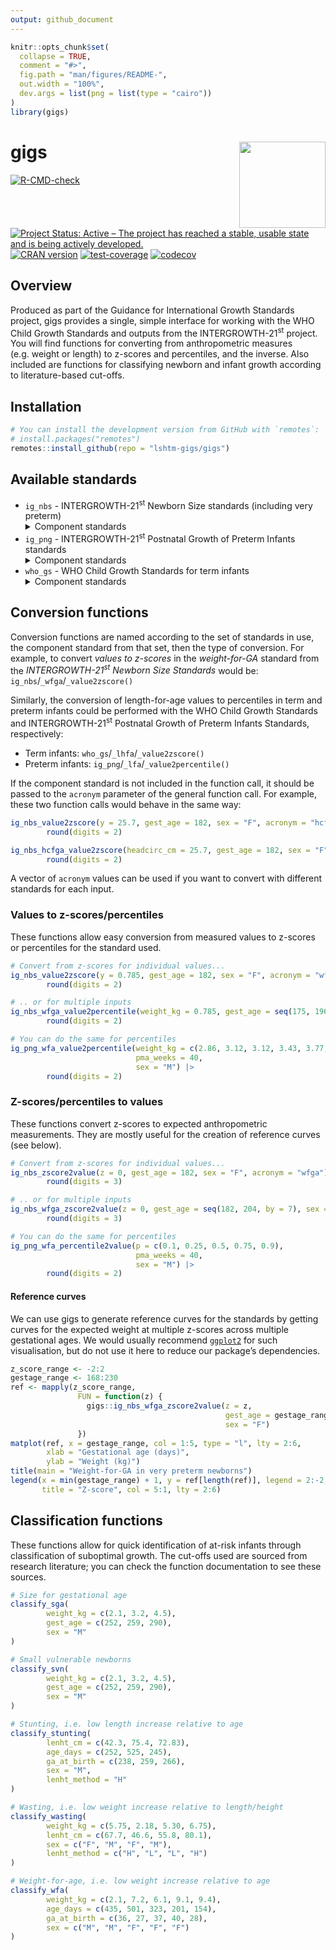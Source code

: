 ```yaml
---
output: github_document
---
```


<!-- README.md is generated from README.Rmd. Please edit that file -->

```r
knitr::opts_chunk$set(
  collapse = TRUE,
  comment = "#>",
  fig.path = "man/figures/README-",
  out.width = "100%",
  dev.args = list(png = list(type = "cairo"))
)
library(gigs)
```

# gigs <img src="man/figures/logo.png" align="right" height="138" />

<!-- badges: start -->
[![R-CMD-check](https://github.com/lshtm-gigs/gigs/actions/workflows/R-CMD-check.yaml/badge.svg)](https://github.com/lshtm-gigs/gigs/actions/workflows/R-CMD-check.yaml)
[![Project Status: Active – The project has reached a stable, usable state and is being actively developed.](https://www.repostatus.org/badges/latest/active.svg)](https://www.repostatus.org/#active)
[![CRAN version](https://www.r-pkg.org/badges/version/gigs)](https://www.r-pkg.org/pkg/gigs)
[![test-coverage](https://github.com/lshtm-gigs/gigs/actions/workflows/test-coverage.yaml/badge.svg)](https://github.com/lshtm-gigs/gigs/actions/workflows/test-coverage.yaml)
[![codecov](https://codecov.io/github/lshtm-gigs/gigs/branch/master/graph/badge.svg?token=G5BIYGV5JL)](https://app.codecov.io/github/lshtm-gigs/gigs)
<!-- badges: end -->

## Overview
Produced as part of the Guidance for International Growth Standards project,
gigs provides a single, simple interface for working with the WHO Child Growth
Standards and outputs from the INTERGROWTH-21<sup>st</sup> project. You will
find functions for converting from anthropometric measures (e.g. weight or
length) to z-scores and percentiles, and the inverse. Also included are
functions for classifying newborn and infant growth according to
literature-based cut-offs.

## Installation
```r
# You can install the development version from GitHub with `remotes`:
# install.packages("remotes")
remotes::install_github(repo = "lshtm-gigs/gigs")
```

## Available standards
* `ig_nbs` - INTERGROWTH-21<sup>st</sup> Newborn Size standards (including very preterm)
  <details><summary>Component standards</summary>

  | Acronym  | Description                                | Unit  | `gest_age` range |
  |----------|--------------------------------------------|-------|------------------|
  | `wfga`   | Weight-or-gestational age                  | kg    | 168 to 300 days  |
  | `lfga`   | Length-for-gestational age                 | cm    | 168 to 300 days  |
  | `hcfga`  | Head circumference-for-gestational age     | cm    | 168 to 300 days  |
  | `wlrfga` | Weight-to-length ratio-for-gestational age | kg/cm | 168 to 300 days  |
  | `ffmfga` | Fat-free mass-for-gestational age          | kg    | 266 to 294 days  |
  | `bfpfga` | Body fat percentage-for-gestational age    | %     | 266 to 294 days  |
  | `fmfga`  | Fat mass-for-gestational age               | kg    | 266 to 294 days  |

  </details>
* `ig_png` - INTERGROWTH-21<sup>st</sup> Postnatal Growth of Preterm Infants standards
  <details><summary>Component standards</summary>

  | Acronym | Description                | Unit | `x` range             |
  |---------|----------------------------|------|-----------------------|
  | `wfa`   | weight-for-age             | kg   | 27 to <64 exact weeks |
  | `lfa`   | length-for-age             | cm   | 27 to <64 exact weeks |
  | `hcfa`  | head circumference-for-age | cm   | 27 to <64 exact weeks |
  | `wfl`   | weight-for-length          | kg   | 35 to 65 cm           |

  </details>
* `who_gs` - WHO Child Growth Standards for term infants
  <details><summary>Component standards</summary>

  | Acronym | Description                  | Unit             | `x` range       |
  |---------|------------------------------|------------------|-----------------|
  | `wfa`   | weight-for-age               | kg               | 0 to 1856 days  |
  | `bfa`   | BMI-for-age                  | kg/m<sup>2</sup> | 0 to 1856 days  |
  | `lhfa`  | length/height-for-age        | cm               | 0 to 1856 days  |
  | `hcfa`  | head circumference-for-age   | cm               | 0 to 1856 days  |
  | `wfl`   | weight-for-height            | kg               | 45 to 110 cm    |
  | `wfh`   | weight-for-length            | kg               | 65 to 120 cm    |
  | `acfa`  | arm circumference-for-age    | cm               | 91 to 1856 days |
  | `ssfa`  | subscapular skinfold-for-age | mm               | 91 to 1856 days |
  | `tsfa`  | triceps skinfold-for-age     | mm               | 91 to 1856 days |

  </details>

## Conversion functions
Conversion functions are named according to the set of standards in use, the
component standard from that set, then the type of conversion. For example, to
convert *values to z-scores* in the *weight-for-GA* standard from the
*INTERGROWTH-21<sup>st</sup> Newborn Size Standards* would be:
  `ig_nbs`/`_wfga`/`_value2zscore()`

Similarly, the conversion of length-for-age values to percentiles in term and
preterm infants could be performed with the WHO Child Growth Standards and
INTERGROWTH-21<sup>st</sup> Postnatal Growth of Preterm Infants Standards,
respectively:

* Term infants:    `who_gs`/`_lhfa`/`_value2zscore()`
* Preterm infants: `ig_png`/`_lfa`/`_value2percentile()`

If the component standard is not included in the function call, it should be
passed to the `acronym` parameter of the general function call. For example,
these two function calls would behave in the same way:
```r
ig_nbs_value2zscore(y = 25.7, gest_age = 182, sex = "F", acronym = "hcfga") |>
        round(digits = 2)

ig_nbs_hcfga_value2zscore(headcirc_cm = 25.7, gest_age = 182, sex = "F") |>
        round(digits = 2)
```

A vector of `acronym` values can be used if you want to convert with different
standards for each input.

### Values to z-scores/percentiles
These functions allow easy conversion from measured values to z-scores or
percentiles for the standard used.
```r
# Convert from z-scores for individual values...
ig_nbs_value2zscore(y = 0.785, gest_age = 182, sex = "F", acronym = "wfga") |>
        round(digits = 2)

# .. or for multiple inputs
ig_nbs_wfga_value2percentile(weight_kg = 0.785, gest_age = seq(175, 196, by = 7), sex = "F") |>
        round(digits = 2)

# You can do the same for percentiles
ig_png_wfa_value2percentile(weight_kg = c(2.86, 3.12, 3.12, 3.43, 3.77, 4.10),
                            pma_weeks = 40,
                            sex = "M") |>
        round(digits = 2)
```

### Z-scores/percentiles to values
These functions convert z-scores to expected anthropometric measurements. They
are mostly useful for the creation of reference curves (see below).
```r
# Convert from z-scores for individual values...
ig_nbs_zscore2value(z = 0, gest_age = 182, sex = "F", acronym = "wfga") |>
        round(digits = 3)

# .. or for multiple inputs
ig_nbs_wfga_zscore2value(z = 0, gest_age = seq(182, 204, by = 7), sex = "F") |>
        round(digits = 3)

# You can do the same for percentiles
ig_png_wfa_percentile2value(p = c(0.1, 0.25, 0.5, 0.75, 0.9),
                            pma_weeks = 40,
                            sex = "M") |>
        round(digits = 2)
```

#### Reference curves
We can use gigs to generate reference curves for the standards by getting
curves for the expected weight at multiple z-scores across multiple gestational
ages. We would usually recommend [`ggplot2`](https://ggplot2.tidyverse.org/) for
such visualisation, but do not use it here to reduce our package's dependencies.
```r
z_score_range <- -2:2
gestage_range <- 168:230
ref <- mapply(z_score_range,
               FUN = function(z) {
                 gigs::ig_nbs_wfga_zscore2value(z = z,
                                                gest_age = gestage_range,
                                                sex = "F")
               })
matplot(ref, x = gestage_range, col = 1:5, type = "l", lty = 2:6,
        xlab = "Gestational age (days)",
        ylab = "Weight (kg)")
title(main = "Weight-for-GA in very preterm newborns")
legend(x = min(gestage_range) + 1, y = ref[length(ref)], legend = 2:-2,
       title = "Z-score", col = 5:1, lty = 2:6)
```

## Classification functions
These functions allow for quick identification of at-risk infants through
classification of suboptimal growth. The cut-offs used are sourced from research
literature; you can check the function documentation to see these sources.
```r
# Size for gestational age
classify_sga(
        weight_kg = c(2.1, 3.2, 4.5),
        gest_age = c(252, 259, 290),
        sex = "M"
)

# Small vulnerable newborns
classify_svn(
        weight_kg = c(2.1, 3.2, 4.5),
        gest_age = c(252, 259, 290),
        sex = "M"
)

# Stunting, i.e. low length increase relative to age
classify_stunting(
        lenht_cm = c(42.3, 75.4, 72.83),
        age_days = c(252, 525, 245),
        ga_at_birth = c(238, 259, 266),
        sex = "M",
        lenht_method = "H"
)

# Wasting, i.e. low weight increase relative to length/height
classify_wasting(
        weight_kg = c(5.75, 2.18, 5.30, 6.75),
        lenht_cm = c(67.7, 46.6, 55.8, 80.1),
        sex = c("F", "M", "F", "M"),
        lenht_method = c("H", "L", "L", "H")
)

# Weight-for-age, i.e. low weight increase relative to age
classify_wfa(
        weight_kg = c(2.1, 7.2, 6.1, 9.1, 9.4),
        age_days = c(435, 501, 323, 201, 154),
        ga_at_birth = c(36, 27, 37, 40, 28),
        sex = c("M", "M", "F", "F", "F")
)
```
